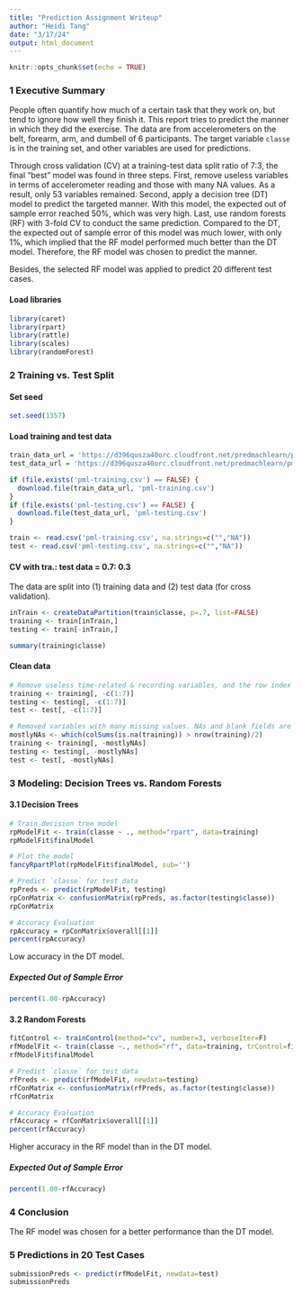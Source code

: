 ---
title: "Prediction Assignment Writeup"
author: "Heidi Tang"
date: "3/17/24"
output: html_document
---

```{r setup, include=FALSE}
knitr::opts_chunk$set(echo = TRUE)
```

### 1 Executive Summary

People often quantify how much of a certain task that they work on, but tend to ignore how well they finish it. This report tries to predict the manner in which they did the exercise. The data are from accelerometers on the belt, forearm, arm, and dumbell of 6 participants. The target variable `classe` is in the training set, and other variables are used for predictions.

Through cross validation (CV) at a training-test data split ratio of 7:3, the final "best" model was found in three steps. First, remove useless variables in terms of accelerometer reading and those with many NA values. As a result, only 53 variables remained. Second, apply a decision tree (DT) model to predict the targeted manner. With this model, the expected out of sample error reached 50%, which was very high. Last, use random forests (RF) with 3-fold CV to conduct the same prediction. Compared to the DT, the expected out of sample error of this model was much lower, with only 1%, which implied that the RF model performed much better than the DT model. Therefore, the RF model was chosen to predict the manner. 

Besides, the selected RF model was applied to predict 20 different test cases.

#### Load libraries
```{r results="hide", warning=FALSE, error=FALSE, message=FALSE}
library(caret)
library(rpart)
library(rattle)
library(scales)
library(randomForest)
```

### 2 Training vs. Test Split

#### Set seed
```{r results="hide", warning=FALSE, error=FALSE, message=FALSE}
set.seed(1357)
```

#### Load training and test data
```{r}
train_data_url = 'https://d396qusza40orc.cloudfront.net/predmachlearn/pml-training.csv'
test_data_url = 'https://d396qusza40orc.cloudfront.net/predmachlearn/pml-testing.csv'

if (file.exists('pml-training.csv') == FALSE) {
  download.file(train_data_url, 'pml-training.csv')
}
if (file.exists('pml-testing.csv') == FALSE) {
  download.file(test_data_url, 'pml-testing.csv')
}

train <- read.csv('pml-training.csv', na.strings=c("","NA"))
test <- read.csv('pml-testing.csv', na.strings=c("","NA"))
```

#### CV with tra.: test data = 0.7: 0.3
The data are split into (1) training data and (2) test data (for cross validation).
```{r}
inTrain <- createDataPartition(train$classe, p=.7, list=FALSE)
training <- train[inTrain,]
testing <- train[-inTrain,]

summary(training$classe)
```

#### Clean data
```{r}
# Remove useless time-related & recording variables, and the row index variable X.
training <- training[, -c(1:7)]
testing <- testing[, -c(1:7)]
test <- test[, -c(1:7)]
```

```{r}
# Removed variables with many missing values. NAs and blank fields are marked as NA.
mostlyNAs <- which(colSums(is.na(training)) > nrow(training)/2)
training <- training[, -mostlyNAs]
testing <- testing[, -mostlyNAs]
test <- test[, -mostlyNAs]
```

### 3 Modeling: Decision Trees vs. Random Forests

#### 3.1 Decision Trees
```{r}
# Train decision tree model
rpModelFit <- train(classe ~ ., method="rpart", data=training)
rpModelFit$finalModel
```

```{r}
# Plot the model
fancyRpartPlot(rpModelFit$finalModel, sub='')
```

```{r}
# Predict `classe` for test data
rpPreds <- predict(rpModelFit, testing)
rpConMatrix <- confusionMatrix(rpPreds, as.factor(testing$classe))
rpConMatrix
```

```{r}
# Accuracy Evaluation
rpAccuracy = rpConMatrix$overall[[1]]
percent(rpAccuracy)
```
Low accuracy in the DT model.

##### Expected Out of Sample Error
```{r}
percent(1.00-rpAccuracy)
```

#### 3.2 Random Forests
```{r}
fitControl <- trainControl(method="cv", number=3, verboseIter=F)
rfModelFit <- train(classe ~., method="rf", data=training, trControl=fitControl)
rfModelFit$finalModel
```

```{r}
# Predict `classe` for test data
rfPreds <- predict(rfModelFit, newdata=testing)
rfConMatrix <- confusionMatrix(rfPreds, as.factor(testing$classe))
rfConMatrix
```

```{r}
# Accuracy Evaluation
rfAccuracy = rfConMatrix$overall[[1]]
percent(rfAccuracy)
```
Higher accuracy in the RF model than in the DT model.

##### Expected Out of Sample Error
```{r}
percent(1.00-rfAccuracy)
```

### 4 Conclusion
The RF model was chosen for a better performance than the DT model.

### 5 Predictions in 20 Test Cases
```{r}
submissionPreds <- predict(rfModelFit, newdata=test)
submissionPreds
```
